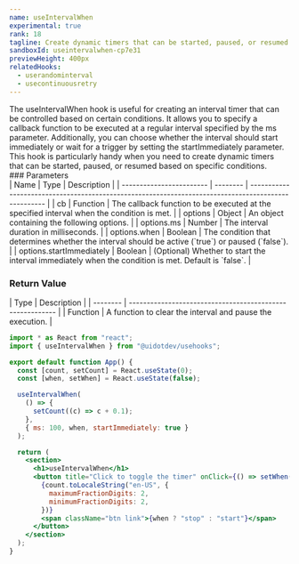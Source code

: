 ```yaml
---
name: useIntervalWhen
experimental: true
rank: 18
tagline: Create dynamic timers that can be started, paused, or resumed with useIntervalWhen.
sandboxId: useintervalwhen-cp7e31
previewHeight: 400px
relatedHooks:
  - userandominterval
  - usecontinuousretry
---
```



<HookDescription name={frontmatter.name}>
  The useIntervalWhen hook is useful for creating an interval timer that can be
  controlled based on certain conditions. It allows you to specify a callback
  function to be executed at a regular interval specified by the ms parameter.
  Additionally, you can choose whether the interval should start immediately or
  wait for a trigger by setting the startImmediately parameter. This hook is
  particularly handy when you need to create dynamic timers that can be started,
  paused, or resumed based on specific conditions.
</HookDescription>
<div class="reference">
  ### Parameters

  <div class="table-container">
  | Name                     | Type     | Description                                                                                         |
  | ------------------------ | -------- | --------------------------------------------------------------------------------------------------- |
  | cb                       | Function | The callback function to be executed at the specified interval when the condition is met.           |
  | options                  | Object   | An object containing the following options.                                                         |
  | options.ms               | Number   | The interval duration in milliseconds.                                                              |
  | options.when             | Boolean  | The condition that determines whether the interval should be active (`true`) or paused (`false`).   |
  | options.startImmediately | Boolean  | (Optional) Whether to start the interval immediately when the condition is met. Default is `false`. |
  </div>

  ### Return Value

  <div class="table-container">
  | Type     | Description                                               |
  | -------- | --------------------------------------------------------- |
  | Function | A function to clear the interval and pause the execution. |
  </div>
</div>

<CodePreview
  sandboxId={frontmatter.sandboxId}
  previewHeight={frontmatter.previewHeight}
/>

<StaticCodeContainer>

```jsx
import * as React from "react";
import { useIntervalWhen } from "@uidotdev/usehooks";

export default function App() {
  const [count, setCount] = React.useState(0);
  const [when, setWhen] = React.useState(false);

  useIntervalWhen(
    () => {
      setCount((c) => c + 0.1);
    },
    { ms: 100, when, startImmediately: true }
  );

  return (
    <section>
      <h1>useIntervalWhen</h1>
      <button title="Click to toggle the timer" onClick={() => setWhen(!when)}>
        {count.toLocaleString("en-US", {
          maximumFractionDigits: 2,
          minimumFractionDigits: 2,
        })}
        <span className="btn link">{when ? "stop" : "start"}</span>
      </button>
    </section>
  );
}
```

</StaticCodeContainer>

